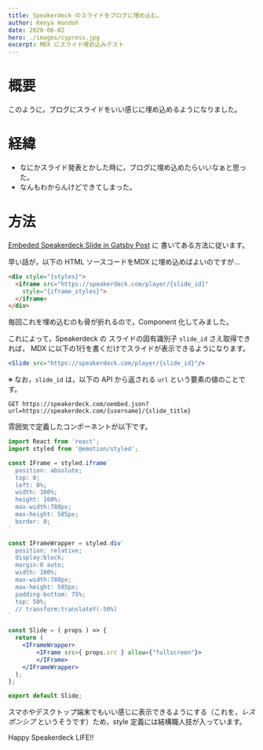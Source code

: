 ```yaml
---
title: Speakerdeck のスライドをブログに埋め込む。
author: Kenya Hondoh
date: 2020-06-02
hero: ./images/cypress.jpg
excerpt: MDX にスライド埋め込みテスト
---
```


# 概要
このように，ブログにスライドをいい感じに埋め込めるようになりました。

<Slide src="https://speakerdeck.com/player/0bf3f3abf9044ff9be9f752d8028ff0d"/>

# 経緯
- なにかスライド発表とかした時に，ブログに埋め込めたらいいなぁと思った。
- なんもわからんけどできてしまった。

# 方法

[Embeded Speakerdeck Slide in Gatsby Post](https://bryanpfliu.github.io/embeded-speakerdeck-gatsby/) に
書いてある方法に従います。

早い話が，以下の HTML ソースコードをMDX に埋め込めばよいのですが...

```html
<div style="{styles}">
  <iframe src="https://speakerdeck.com/player/{slide_id}"
    style="{iframe_styles}">
  </iframe>
</div>
```

毎回これを埋め込むのも骨が折れるので，Component 化してみました。

これによって，Speakerdeck の スライドの固有識別子 `slide_id` さえ取得できれば，
MDX に以下の1行を書くだけでスライドが表示できるようになります。

```jsx
<Slide src="https://speakerdeck.com/player/{slide_id}"/>
```

  ※ なお，`slide_id` は，以下の API から返される `url` という要素の値のことです。

  `GET https://speakerdeck.com/oembed.json?url=https://speakerdeck.com/{username}/{slide_title}` 


雰囲気で定義したコンポーネントが以下です。

```jsx
import React from 'react';
import styled from '@emotion/styled';

const IFrame = styled.iframe`
  position: absolute;
  top: 0;
  left: 0%;
  width: 100%;
  height: 100%;
  max-width:780px;
  max-height: 585px;
  border: 0;
`

const IFrameWrapper = styled.div`
  position: relative;
  display:block;
  margin:0 auto;
  width: 100%;
  max-width:780px;
  max-height: 585px;
  padding-bottom: 75%;
  top: 50%;
  // transform:translateY(-50%)
`

const Slide = ( props ) => {
  return (
    <IFrameWrapper>
        <IFrame src={ props.src } allow={"fullscreen"}>
        </IFrame>
    </IFrameWrapper>
  );
};

export default Slide;

```

スマホやデスクトップ端末でもいい感じに表示できるようにする（これを，*レスポンシブ* というそうです）ため，style 定義には結構職人技が入っています。

Happy Speakerdeck LIFE!!